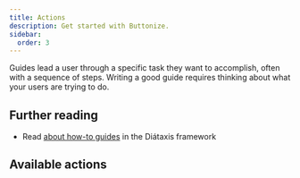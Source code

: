 ```yaml
---
title: Actions
description: Get started with Buttonize.
sidebar:
  order: 3
---
```



Guides lead a user through a specific task they want to accomplish, often with a sequence of steps.
Writing a good guide requires thinking about what your users are trying to do.

## Further reading

- Read [about how-to guides](https://diataxis.fr/how-to-guides/) in the Diátaxis framework

## Available actions

<PagesList idPrefix="actions" />
